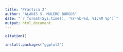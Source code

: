 ```yaml
---
title: "Práctica 2"
author: "ALANIS S. MULERO BURGOS"
date: "`r format(Sys.time(), '%Y-%b-%d, %I:%M %p')`"
output: html_document
---
```


```r
citation()
```

```r
install.packages("ggplot2")
```

